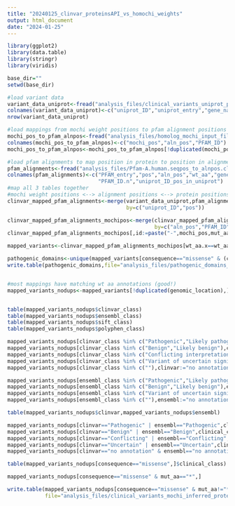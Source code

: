 ```yaml
---
title: "20240125_clinvar_proteinsAPI_vs_homochi_weights"
output: html_document
date: "2024-01-25"
---
```


```r

library(ggplot2)
library(data.table)
library(stringr)
library(viridis)

base_dir=""
setwd(base_dir)

#load variant data
variant_data_uniprot<-fread("analysis_files/clinical_variants_uniprot_proteinAPI_alignedgenes.txt")
colnames(variant_data_uniprot)<-c("uniprot_ID","uniprot_entry","gene_name","sequence","type","pos","end","wt_aa","mut_aa","genomic_location","codon","consequence","source","str(somatic_status)","clinvar_id","exac_id","topmed_id","gnomad_id","NCITCGA_id","NCITCGA_cosmic_id","clingen_id","dbSNP_id","ensembl_id","str(sift_score)","sift_class","str(polyphen_score)","polyphen_class","clinvar_class","ensembl_class","uniprot_class","NCITCGA_class","descr")
nrow(variant_data_uniprot)

#load mappings from mochi weight positions to pfam alignment positions
mochi_pos_to_pfam_alnpos<-fread("analysis_files/homolog_mochi_input_files/mochi_alnpos_to_pfam_alnpos.txt")
colnames(mochi_pos_to_pfam_alnpos)<-c("mochi_pos","aln_pos","PFAM_ID")
mochi_pos_to_pfam_alnpos<-mochi_pos_to_pfam_alnpos[!duplicated(mochi_pos_to_pfam_alnpos),]

#load pfam alignments to map position in protein to position in alignment
pfam_alignments<-fread("analysis_files/Pfam-A.human.seqpos_to_alnpos.clinvargenes.PFAM_IDs_fitted")
colnames(pfam_alignments)<-c("PFAM_entry","pos","aln_pos","wt_aa","gene_ID","uniprot_ID","PFAM_ID",
                             "PFAM_ID.n","uniprot_ID_pos_in_uniprot")
#map all 3 tables together
#mochi weight positions <--> alignment positions <--> protein positions
clinvar_mapped_pfam_alignments<-merge(variant_data_uniprot,pfam_alignments,
                                      by=c("uniprot_ID","pos"))

clinvar_mapped_pfam_alignments_mochipos<-merge(clinvar_mapped_pfam_alignments,mochi_pos_to_pfam_alnpos,
                                               by=c("aln_pos","PFAM_ID"))
clinvar_mapped_pfam_alignments_mochipos[,id:=paste("-",mochi_pos,mut_aa,sep="")]

mapped_variants<-clinvar_mapped_pfam_alignments_mochipos[wt_aa.x==wt_aa.y,]

pathogenic_domains<-unique(mapped_variants[consequence=="missense" & (clinvar_class %in% c("Pathogenic","Likely pathogenic","Risk factor") | ensembl_class %in% c("Pathogenic","Likely pathogenic","Risk factor")),]$PFAM_entry)
write.table(pathogenic_domains,file="analysis_files/pathogenic_domains_uniprotAPI_PFAM_entries.txt",row.names = FALSE, col.names = FALSE)


#most mappings have matching wt aa annotations (good!)
mapped_variants_nodups<-mapped_variants[!duplicated(genomic_location),]


table(mapped_variants_nodups$clinvar_class)
table(mapped_variants_nodups$ensembl_class)
table(mapped_variants_nodups$sift_class)
table(mapped_variants_nodups$polyphen_class)

mapped_variants_nodups[clinvar_class %in% c("Pathogenic","Likely pathogenic","Risk factor"),clinvar:="Pathogenic"]
mapped_variants_nodups[clinvar_class %in% c("Benign","Likely benign"),clinvar:="Benign"]
mapped_variants_nodups[clinvar_class %in% c("Conflicting interpretations of pathogenicity"),clinvar:="Conflicting"]
mapped_variants_nodups[clinvar_class %in% c("Variant of uncertain significance"),clinvar:="Uncertain"]
mapped_variants_nodups[clinvar_class %in% c(""),clinvar:="no annotation"]

mapped_variants_nodups[ensembl_class %in% c("Pathogenic","Likely pathogenic","Risk factor"),ensembl:="Pathogenic"]
mapped_variants_nodups[ensembl_class %in% c("Benign","Likely benign"),ensembl:="Benign"]
mapped_variants_nodups[ensembl_class %in% c("Variant of uncertain significance"),ensembl:="Uncertain"]
mapped_variants_nodups[ensembl_class %in% c(""),ensembl:="no annotation"]

table(mapped_variants_nodups$clinvar,mapped_variants_nodups$ensembl)

mapped_variants_nodups[clinvar=="Pathogenic" | ensembl=="Pathogenic",clinical_class:="Pathogenic"]
mapped_variants_nodups[clinvar=="Benign" | ensembl=="Benign",clinical_class:="Benign"]
mapped_variants_nodups[clinvar=="Conflicting" | ensembl=="Conflicting",clinical_class:="Uncertain"]
mapped_variants_nodups[clinvar=="Uncertain" | ensembl=="Uncertain",clinical_class:="Uncertain"]
mapped_variants_nodups[clinvar=="no annotation" & ensembl=="no annotation",clinical_class:="no annotation"]

table(mapped_variants_nodups[consequence=="missense",]$clinical_class)

mapped_variants_nodups[consequence=="missense" & mut_aa=="*",]

write.table(mapped_variants_nodups[consequence=="missense" & mut_aa!="*",],
            file="analysis_files/clinical_variants_mochi_inferred_proteinAPI_labels.txt")


```





